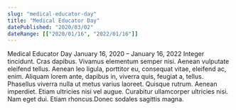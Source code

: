 ```yaml
---
slug: "medical-educator-day"
title: "Medical Educator Day"
datePublished: "2020/03/02"
dateRange: [["2020/01/16", "2022/01/16"]]
---
```


<!--- content start --->

Medical Educator Day
January 16, 2020 – January 16, 2022
Integer tincidunt. Cras dapibus. Vivamus elementum semper nisi. Aenean vulputate eleifend tellus. Aenean leo ligula, porttitor eu, consequat vitae, eleifend ac, enim. Aliquam lorem ante, dapibus in, viverra quis, feugiat a, tellus. Phasellus viverra nulla ut metus varius laoreet. Quisque rutrum. Aenean imperdiet. Etiam ultricies nisi vel augue. Curabitur ullamcorper ultricies nisi. Nam eget dui. Etiam rhoncus.Donec sodales sagittis magna.

<!--- content end --->
